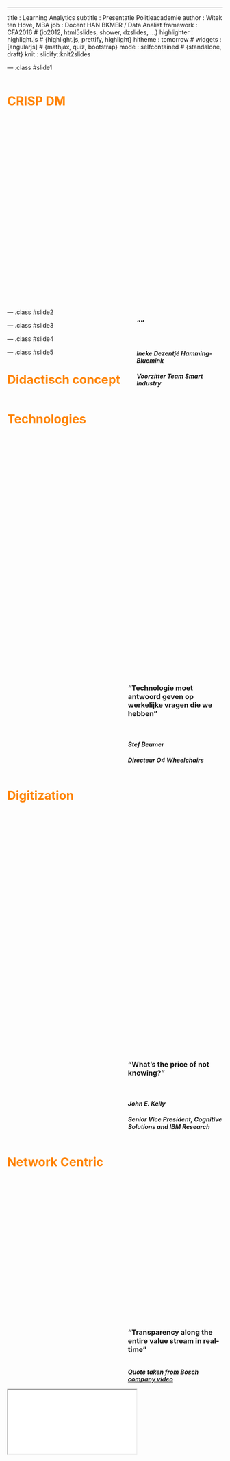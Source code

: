---
title       : Learning Analytics
subtitle    : Presentatie Politieacademie
author      : Witek ten Hove, MBA
job         : Docent HAN BKMER / Data Analist
framework   : CFA2016        # {io2012, html5slides, shower, dzslides, ...}
highlighter : highlight.js  # {highlight.js, prettify, highlight}
hitheme     : tomorrow      # 
widgets     : [angularjs]            # {mathjax, quiz, bootstrap}
mode        : selfcontained # {standalone, draft}
knit        : slidify::knit2slides

--- .class #slide1

<style>
#slide1 {
  background-color:#94F4F4;
}
</style>
<div style='float:left;width:50%;background-image: url("https://upload.wikimedia.org/wikipedia/commons/thumb/b/b9/CRISP-DM_Process_Diagram.png/479px-CRISP-DM_Process_Diagram.png"); height: 540px; width: 540px;color:#ff8300;'>
 <h1>CRISP DM</h1>
</div>
<div style='float:right;width:40%;'>
<h3>""</h3>

<br>
<h4><b><i>Ineke Dezentjé Hamming-Bluemink</i></b></h4>
<h4><i>Voorzitter Team Smart Industry</i></h4>
  
</div>

--- .class #slide2

<style>
#slide2 {
  background-color:#FFC89A;
}
</style>
<div style='float:left;width:50%;background-image: url("assets/img/robot-worker.jpg"); height: 650px; width: 500px;color:#ff8300;'>
 <h1>Technologies</h1>
</div>
<div style='float:right;width:44%;'>
<h3>"Technologie moet antwoord geven op werkelijke vragen die we hebben"</h3>

<br>
<h4><b><i>Stef Beumer</i></b></h4>
<h4><i>Directeur O4 Wheelchairs</i></h4>
  
</div>

--- .class #slide3

<style>
#slide3 {
  background-color:#9DFFD2;
}
</style>
<div style='float:left;width:50%;background-image: url("assets/img/watson.png"); height: 650px; width: 500px;color:#ff8300;'>
 <h1>Digitization</h1>
</div>
<div style='float:right;width:44%;'>
<h3>"What's the price of not knowing?"</h3>

<br>
<h4><b><i>John E. Kelly</i></b></h4>
<h4><i>Senior Vice President, Cognitive Solutions and IBM Research</i></h4>
  
</div>

--- .class #slide4

<style>
#slide4 {
  background-color:#FFF3F3;
}
</style>
<div style='float:left;width:50%;background-image: url("assets/img/maintenance-predictive.jpg"); height: 420px; width: 500px;color:#ff8300;'>
 <h1>Network Centric</h1>
</div>
<div style='float:right;width:44%;'>
<h3>"Transparency along the entire value stream in real-time"</h3>

<br>
<b><i>Quote taken from Bosch <a href="http://ec2-52-30-100-113.eu-west-1.compute.amazonaws.com/pluginfile.php/163/mod_lesson/page_contents/16/bosch.mp4">company video</a></i></b>
  
</div>

--- .class #slide5

<style>
#slide5 {
  background-color:#FFF3F3;
}
</style>
<div style='color:#ff8300;'>
 <h1>Didactisch concept</h1>
 <br><br>
</div>

<iframe src="diagram.html"></iframe>



